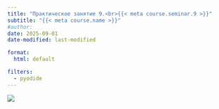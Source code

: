 ```yaml
---
title: "Практическое занятие 9.<br>{{< meta course.seminar.9 >}}"
subtitle: "{{< meta course.name >}}"
#author:
date: 2025-09-01
date-modified: last-modified

format:
  html: default

filters:
  - pyodide
---
```


![](./img/_lead.png){fig-align="center"}
